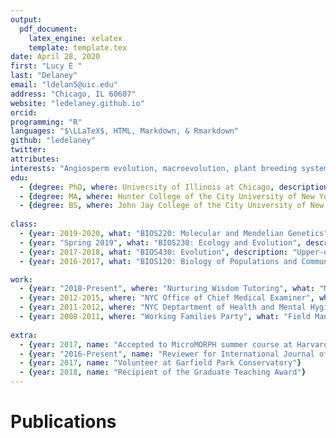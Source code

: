 ```yaml
---
output:
  pdf_document:
    latex_engine: xelatex
    template: template.tex
date: April 28, 2020
first: "Lucy E "
last: "Delaney"
email: "ldelan5@uic.edu"
address: "Chicago, IL 60607"
website: "ledelaney.github.io"
orcid: 
programming: "R"
languages: "$\LLaTeX$, HTML, Markdown, & Rmarkdown"
github: "ledelaney"
twitter: 
attributes: 
interests: "Angiosperm evolution, macroevolution, plant breeding systems, evolution outreach, biology education research"
edu:
  - {degree: PhD, where: University of Illinois at Chicago, description_1: "in Ecology and Evolutionary Biology", description_2: "Thesis: _The Process of Natural Selection: Resultant Patterns and How We Understand Them_"}
  - {degree: MA, where: Hunter College of the City University of New York, description_1: "in Molecular and Cellular Biology"}
  - {degree: BS, where: John Jay College of the City University of New York, description_1: "in Forensic Molecular Biology, Philosophy"}
  
class:
  - {year: 2019-2020, what: "BIOS220: Molecular and Mendelian Genetics", description: "Responsible for online transition"}
  - {year: "Spring 2019", what: "BIOS230: Ecology and Evolution", description: "Sophomore-level ecology"}
  - {year: 2017-2018, what: "BIOS430: Evolution", description: "Upper-division, programming-focused Evolution course."}
  - {year: 2016-2017, what: "BIOS120: Biology of Populations and Communities", description: "Introductory biology laboratory course"}

work:
  - {year: "2018-Present", where: "Nurturing Wisdom Tutoring", what: "Mathematics and test-prep tutor."}
  - {year: 2012-2015, where: "NYC Office of Chief Medical Examiner", what: "Forensic Molecular Biologist"}
  - {year: 2011-2012, where: "NYC Deptartment of Health and Mental Hygiene", what: "Health Research Training Intern"}
  - {year: 2008-2011, where: "Working Families Party", what: "Field Manager and Administrative Assistant"}
  
extra:
  - {year: 2017, name: "Accepted to MicroMORPH summer course at Harvard University"}
  - {year: "2016-Present", name: "Reviewer for International Journal of Botany, Oxford Bibliographies"}
  - {year: 2017, name: "Volunteer at Garfield Park Conservatory"}
  - {year: 2018, name: "Recipient of the Graduate Teaching Award"}
---
```


# Publications


